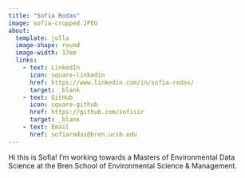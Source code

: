 ```yaml
---
title: "Sofia Rodas"
image: sofia-cropped.JPEG
about: 
  template: jolla
  image-shape: round
  image-width: 17em
  links: 
    - text: LinkedIn
      icon: square-linkedin
      href: https://www.linkedin.com/in/sofia-rodas/
      target: _blank
    - text: GitHub
      icon: square-github
      href: https://github.com/sofiiir
      target: _blank
    - text: Email
      href: sofiarodas@bren.ucsb.edu
---
```


Hi this is Sofia! I'm working towards a Masters of Environmental Data Science at the Bren School of Environmental Science & Management. 

